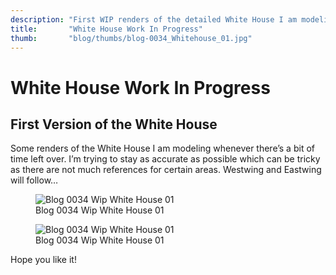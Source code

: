 ```yaml
---
description: "First WIP renders of the detailed White House I am modeling."
title:       "White House Work In Progress"
thumb:       "blog/thumbs/blog-0034_Whitehouse_01.jpg"
---
```


White House Work In Progress
============================

First Version of the White House
--------------------------------

Some renders of the White House I am modeling whenever there's a bit of time left over.
I'm trying to stay as accurate as possible which can be tricky as there are not much references for certain areas.
Westwing and Eastwing will follow...

![Blog 0034 Wip White House 01](/images/blog/blog-0034_Whitehouse_01.jpg)

![Blog 0034 Wip White House 01](/images/blog/blog-0034_Whitehouse_02.jpg)

Hope you like it!
